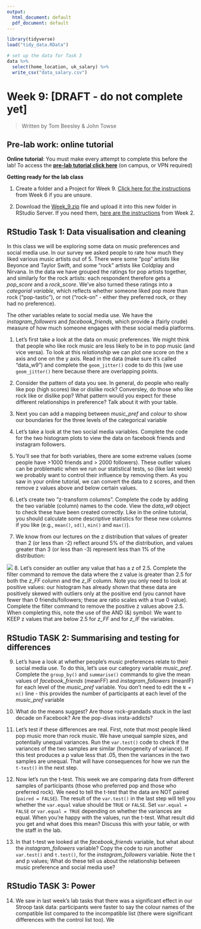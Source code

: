 ```yaml
---
output:
  html_document: default
  pdf_document: default
---
```



```r
library(tidyverse)
load("tidy_data.RData")

# set up the data for Task 3
data %>% 
  select(home_location, uk_salary) %>% 
  write_csv("data_salary.csv")


```

# Week 9: [DRAFT - do not complete yet]

> Written by Tom Beesley & John Towse

## Pre-lab work: online tutorial

**Online tutorial**: You must make every attempt to complete this before the lab! To access the [**pre-lab tutorial click here**](https://ma-rconnect.lancs.ac.uk/Week_9_LabPrep){target="_blank"} (on campus, or VPN required)

**Getting ready for the lab class** 

1. Create a folder and a Project for Week 9. [Click here for the instructions](#creating_project) from Week 6 if you are unsure.

2. Download the [Week_9.zip](files/Week_9/Week_9_new.zip) file and upload it into this new folder in RStudio Server. If you need them, [here are the instructions](#uploading_zip) from Week 2.

## RStudio Task 1: Data visualisation and cleaning

In this class we will be exploring some data on music preferences and social media use. In our survey we asked people to rate how much they liked various music artists out of 5. There were some "pop" artists like Beyonce and Taylor Swift, and some "rock" artists like Coldplay and Nirvana. In the data we have grouped the ratings for pop artists together, and similarly for the rock artists: each respondent therefore gets a *pop_score* and a *rock_score*. We've also turned these ratings into a *categorial variable*, which reflects whether someone liked pop more than rock ("pop-tastic"), or not ("rock-on" - either they preferred rock, or they had no preference).

The other variables relate to social media use. We have the *instagram_followers*  and *facebook_friends*, which provide a (fairly crude) measure of how much someone engages with these social media platforms. 

1. Let's first take a look at the data on music preferences. We might think that people who like rock music are less likely to be in to pop music (and vice versa). To look at this *relationship* we can plot one score on the x axis and one on the y axis. Read in the data (make sure it's called "data_w9") and complete the `geom_jitter()` code to do this (we use `geom_jitter()` here because there are overlapping points. 

2. Consider the pattern of data you see. In general, do people who really like pop (high scores) like or dislike rock? Conversley, do those who like rock like or dislike pop? What pattern would you expect for these different relationships in preference? Talk about it with your table.

3. Next you can add a mapping between *music_pref* and *colour* to show our boundaries for the three levels of the categorical variable

4. Let's take a look at the two social media variables. Complete the code for the two histogram plots to view the data on facebook friends and instagram followers.

5. You'll see that for both variables, there are some extreme values (some people have >1000 friends and > 2000 followers). These outlier values can be problematic when we run our statistical tests, so (like last week) we probably want to control their influence by removing them. As you saw in your online tutorial, we can convert the data to z scores, and then remove z values above and below certain values.

6. Let's create two "z-transform columns". Complete the code by adding the two variable (column) names to the code. View the *data_w9* object to check these have been created correctly. Like in the online tutorial, you should calculate some descriptive statistics for these new columns if you like (e.g., `mean()`, `sd()`, `min()` and `max()`).

7. We know from our lectures on the z distribution that values of greater than 2 (or less than -2) reflect around 5% of the distribution, and values greater than 3 (or less than -3) represent less than 1% of the distribution:

![](files/Week_9/z_score_figure.png)
8. Let's consider an outlier any value that has a z of 2.5. Complete the filter command to remove the data where the z value is greater than 2.5 for both the *z_FF* column and the *z_IF* column. Note you only need to look at positive values: our histogram has already shown that these data are positively skewed with outliers only at the positive end (you cannot have fewer than 0 friends/followers; these are ratio scales with a true 0 value). Complete the filter command to remove the positive z values above 2.5. When completing this, note the use of the AND (&) symbol: We want to KEEP z values that are below 2.5 for *z_FF* and for *z_IF* the variables. 

## RStudio TASK 2: Summarising and testing for differences

9.  Let's have a look at whether people's music preferences relate to their social media use. To do this, let's use our category variable *music_pref*. Complete the `group_by()` and `summarise()` commands to give the mean values of *facebook_friends* (meanFF) and *instagram_followers* (meanIF) for each level of the *music_pref* variable.  You don't need to edit the `N = n()` line - this provides the number of participants at each level of the *music_pref* variable

10. What do the means suggest? Are those rock-grandads stuck in the last decade on Facebook? Are the pop-divas insta-addicts? 

11. Let's test if these differences are real. First, note that most people liked pop music more than rock music. We have unequal sample sizes, and potentially unequal variances. Run the `var.test()` code to check if the variances of the two samples are similar (homogeneity of variance). If this test produces a p value less that .05, then the variances in the two samples are unequal. That will have consequences for how we run the `t-test()` in the next step. 

12. Now let's run the t-test. This week we are comparing data from different samples of participants (those who preferred pop and those who preferred rock). We need to tell the t-test that the data are NOT paired (`paired = FALSE`). The result of the `var.test()` in the last step will tell you whether the `var.equal` value should be `TRUE` or `FALSE`.  Set `var.equal = FALSE` or `var.equal = TRUE` depending on whether the variances are equal. When you're happy with the values, run the t-test. What result did you get and what does this mean? Discuss this with your table, or with the staff in the lab.

13. In that t-test we looked at the *facebook_friends* variable, but what about the *instagram_followers* variable? Copy the code to run another `var.test()` and `t.test()`, for the *instagram_followers* variable. Note the t and p values; What do these tell us about the relationship between music preference and social media use?

## RStudio TASK 3: Power

14. We saw in last week's lab tasks that there was a significant effect in our Stroop task data: participants were faster to say the colour names of the compatible list compared to the incompatible list (there were significant differences with the control list too). We 












